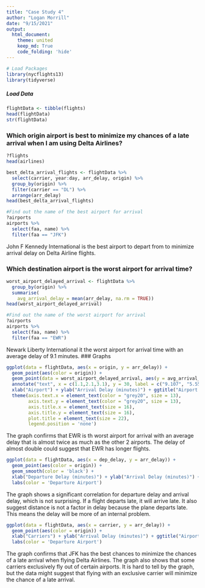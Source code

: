 ```yaml
---
title: "Case Study 4"
author: "Logan Morrill"
date: "9/15/2021"
output: 
  html_document:
    theme: united
    keep_md: True
    code_folding: 'hide'
---
```



```r
# Load Packages
library(nycflights13)
library(tidyverse)
```
##### Load Data
```r
flightData <- tibble(flights)
head(flightData)
str(flightData)

```
### Which origin airport is best to minimize my chances of a late arrival when I am using Delta Airlines?

```r
?flights
head(airlines)

best_delta_arrival_flights <- flightData %>%
  select(carrier, year:day, arr_delay, origin) %>%
  group_by(origin) %>%
  filter(carrier == "DL") %>%
  arrange(arr_delay)
head(best_delta_arrival_flights)

#Find out the name of the best airport for arrival
?airports
airports %>%
  select(faa, name) %>%
  filter(faa == "JFK")
```
John F Kennedy International is the best airport to depart from to minimize arrival delay on Delta Airline flights.

### Which destination airport is the worst airport for arrival time?
```r
worst_airport_delayed_arrival <- flightData %>%
  group_by(origin) %>%
  summarise(
    avg_arrival_delay = mean(arr_delay, na.rm = TRUE))
head(worst_airport_delayed_arrival)

#Find out the name of the worst airport for arrival
?airports
airports %>%
  select(faa, name) %>%
  filter(faa == "EWR")
```
Newark Liberty International it the worst airport for arrival time with an average delay of 9.1 minutes.
### Graphs
```r
ggplot(data = flightData, aes(x = origin, y = arr_delay)) +
  geom_point(aes(color = origin)) +
  geom_point(data = worst_airport_delayed_arrival, aes(y = avg_arrival_delay, color = 'red', size = 1)) +
  annotate("text", x = c(1.1,2.1,3.1), y = 30, label = c("9.107", "5.551", "5.783")) +
  xlab("Airport") + ylab("Arrival Delay (minutes)") + ggtitle("Airport Arrival Delays") +
  theme(axis.text.x = element_text(color = "grey20", size = 13),
        axis.text.y = element_text(color = "grey20", size = 13),  
        axis.title.x = element_text(size = 16),
        axis.title.y = element_text(size = 16),
        plot.title = element_text(size = 22),
        legend.position = 'none')
```
The graph confirms that EWR is th worst airport for arrival with an average delay that is almost twice as much as the other 2 airports. The delay of almost double could suggest that EWR has longer flights.

```r
ggplot(data = flightData, aes(x = dep_delay, y = arr_delay)) +
  geom_point(aes(color = origin)) +
  geom_smooth(color = 'black') +
  xlab("Departure Delay (minutes)") + ylab("Arrival Delay (minutes)") + ggtitle("Airport Arrival Delays") +
  labs(color = 'Departure Airport')
```
The graph shows a significant correlation for departure delay and arrival delay, which is not surprising. If a flight departs late, it will arrive late. It also suggest distance is not a factor in delay because the plane departs late. This means the delay will be more of an internal problem.


```r
ggplot(data = flightData, aes(x = carrier, y = arr_delay)) +
  geom_point(aes(color = origin)) +
  xlab("Carriers") + ylab("Arrival Delay (minutes)") + ggtitle("Airport Arrival Delays") +
  labs(color = 'Departure Airport')
```
The graph confirms that JFK has the best chances to minimize the chances of a late arrival when flying Delta Airlines. The graph also shows that some carriers exclusively fly out of certain airports. It is hard to tell by the graph, but the data might suggest that flying with an exclusive carrier will minimize the chance of a late arrival.